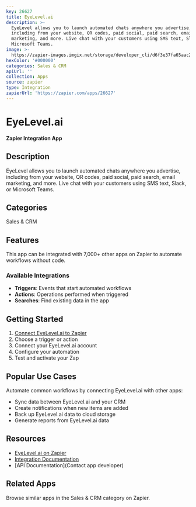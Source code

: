 ```yaml
---
key: 26627
title: EyeLevel.ai
description: >-
  EyeLevel allows you to launch automated chats anywhere you advertise,
  including from your website, QR codes, paid social, paid search, email
  marketing, and more. Live chat with your customers using SMS text, Slack, or
  Microsoft Teams.
image: >-
  https://zapier-images.imgix.net/storage/developer_cli/d6f3e37fa65aac2db60224369116e092.png?auto=format%2Ccompress&ixlib=python-3.0.0&q=50
hexColor: '#000000'
categories: Sales & CRM
apiUrl: ''
collection: Apps
source: zapier
type: Integration
zapierUrl: 'https://zapier.com/apps/26627'
---
```

# EyeLevel.ai

**Zapier Integration App**

## Description

EyeLevel allows you to launch automated chats anywhere you advertise, including from your website, QR codes, paid social, paid search, email marketing, and more. Live chat with your customers using SMS text, Slack, or Microsoft Teams.

## Categories

Sales & CRM

## Features

This app can be integrated with 7,000+ other apps on Zapier to automate workflows without code.

### Available Integrations

- **Triggers**: Events that start automated workflows
- **Actions**: Operations performed when triggered
- **Searches**: Find existing data in the app

## Getting Started

1. [Connect EyeLevel.ai to Zapier](https://zapier.com/apps/26627)
2. Choose a trigger or action
3. Connect your EyeLevel.ai account
4. Configure your automation
5. Test and activate your Zap

## Popular Use Cases

Automate common workflows by connecting EyeLevel.ai with other apps:

- Sync data between EyeLevel.ai and your CRM
- Create notifications when new items are added
- Back up EyeLevel.ai data to cloud storage
- Generate reports from EyeLevel.ai data

## Resources

- [EyeLevel.ai on Zapier](https://zapier.com/apps/26627)
- [Integration Documentation](https://zapier.com/apps/26627/integrations)
- [API Documentation](Contact app developer)

## Related Apps

Browse similar apps in the Sales & CRM category on Zapier.
